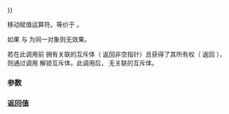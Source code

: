 {{cpp/thread/shared_lock/title|operator{{=}}}}
{{cpp/thread/shared_lock/navbar}}
{{ddcl|since=c++14|1=
shared_lock&amp; operator=( shared_lock&amp;&amp; other ) noexcept;
}}

移动赋值运算符。等价于 {{c|shared_lock{std::move(other)}.swap(*this); return *this;}}。

如果 {{c|other}} 与 {{c|*this}} 为同一对象则无效果。

若在此调用前 {{c|*this}} 拥有关联的互斥体（{{lc|mutex()}} 返回非空指针）且获得了其所有权（{{lc|owns()}} 返回 {{c|true}}），则通过调用 {{lc|std::shared_mutex::unlock_shared|unlock_shared()}} 解锁互斥体。此调用后，{{c|other}} 无关联的互斥体。

===参数===
{{par begin}}
{{par|other|用以替换状态的另一 {{tt|shared_lock}}}}
{{par end}}

===返回值===
{{c|*this}}

{{langlinks|de|en|es|fr|it|ja|pt|ru}}